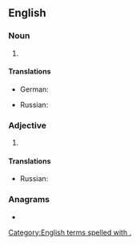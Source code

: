 {{also|chem|Chem.|chem-}}
==English==

===Noun===
{{en-noun|-}}

# {{abbreviation of|chemistry|lang=en}}

====Translations====
{{trans-top|chemistry}}
* German: {{t+|de|Chem.}}
{{trans-mid}}
* Russian: {{t|ru|хим.}}
{{trans-bottom}}

===Adjective===
{{en-adj|-}}

# {{abbreviation of|chemical|lang=en}}

====Translations====
{{trans-top|chemical}}
* Russian: {{t|ru|хим.}}
{{trans-mid}}
{{trans-bottom}}

===Anagrams===
* {{anagrams|en|a=cehm|Mech.|mech|mech.}}

[[Category:English terms spelled with .]]